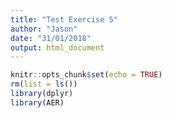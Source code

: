 ```yaml
---
title: "Test Exercise 5"
author: "Jason"
date: "31/01/2018"
output: html_document
---
```


```r
knitr::opts_chunk$set(echo = TRUE)
rm(list = ls())
library(dplyr)
library(AER)
```


